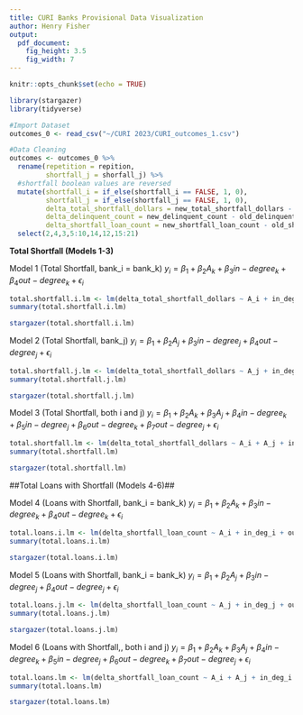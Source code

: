 ```yaml
---
title: CURI Banks Provisional Data Visualization
author: Henry Fisher
output: 
  pdf_document:
    fig_height: 3.5
    fig_width: 7
---
```


```r
knitr::opts_chunk$set(echo = TRUE)
```

```r
library(stargazer)
library(tidyverse)
```


```r
#Import Dataset
outcomes_0 <- read_csv("~/CURI 2023/CURI_outcomes_1.csv")
```


```r
#Data Cleaning
outcomes <- outcomes_0 %>%
  rename(repetition = repition,
         shortfall_j = shorfall_j) %>%
  #shortfall boolean values are reversed
  mutate(shortfall_i = if_else(shortfall_i == FALSE, 1, 0),
         shortfall_j = if_else(shortfall_j == FALSE, 1, 0),
         delta_total_shortfall_dollars = new_total_shortfall_dollars - old_total_shortfall_dollars,
         delta_delinquent_count = new_delinquent_count - old_delinquent_count,
         delta_shortfall_loan_count = new_shortfall_loan_count - old_shortfall_loan_count) %>%
  select(2,4,3,5:10,14,12,15:21)
```

**Total Shortfall (Models 1-3)**

Model 1 (Total Shortfall, bank_i = bank_k) $y_i = \beta_1 + \beta_2 A_k + \beta_3 in-degree_k + \beta_4 out-degree_k + \epsilon_i$
```r
total.shortfall.i.lm <- lm(delta_total_shortfall_dollars ~ A_i + in_deg_i + out_deg_i, outcomes)
summary(total.shortfall.i.lm)
```

```r
stargazer(total.shortfall.i.lm)
```


Model 2 (Total Shortfall, bank_j) $y_i = \beta_1 + \beta_2 A_j + \beta_3 in-degree_j + \beta_4 out-degree_j + \epsilon_i$
```r
total.shortfall.j.lm <- lm(delta_total_shortfall_dollars ~ A_j + in_deg_j + out_deg_j, outcomes)
summary(total.shortfall.j.lm)
```

```r
stargazer(total.shortfall.j.lm)
```


Model 3 (Total Shortfall, both i and j) $y_i = \beta_1 + \beta_2 A_k + \beta_3 A_j + \beta_4 in-degree_k + \beta_5 in-degree_j + \beta_6 out-degree_k + \beta_7 out-degree_j + \epsilon_i$
```r
total.shortfall.lm <- lm(delta_total_shortfall_dollars ~ A_i + A_j + in_deg_i + in_deg_j + out_deg_i + out_deg_j, outcomes)
summary(total.shortfall.lm)
```

```r
stargazer(total.shortfall.lm)
```


##Total Loans with Shortfall (Models 4-6)##

Model 4 (Loans with Shortfall, bank_i = bank_k) $y_i = \beta_1 + \beta_2 A_k + \beta_3 in-degree_k + \beta_4 out-degree_k + \epsilon_i$
```r
total.loans.i.lm <- lm(delta_shortfall_loan_count ~ A_i + in_deg_i + out_deg_i, outcomes)
summary(total.loans.i.lm)
```

```r
stargazer(total.loans.i.lm)
```

Model 5 (Loans with Shortfall, bank_i = bank_k) $y_i = \beta_1 + \beta_2 A_j + \beta_3 in-degree_j + \beta_4 out-degree_j + \epsilon_i$
```r
total.loans.j.lm <- lm(delta_shortfall_loan_count ~ A_j + in_deg_j + out_deg_j, outcomes)
summary(total.loans.j.lm)
```

```r
stargazer(total.loans.j.lm)
```

Model 6 (Loans with Shortfall,, both i and j) $y_i = \beta_1 + \beta_2 A_k + \beta_3 A_j + \beta_4 in-degree_k + \beta_5 in-degree_j + \beta_6 out-degree_k + \beta_7 out-degree_j + \epsilon_i$
```r
total.loans.lm <- lm(delta_shortfall_loan_count ~ A_i + A_j + in_deg_i + in_deg_j + out_deg_i + out_deg_j, outcomes)
summary(total.loans.lm)
```

```r
stargazer(total.loans.lm)
```

\begin{table}[!htbp] \centering 
  \caption{} 
  \label{} 
\begin{tabular}{@{\extracolsep{5pt}}lc} 
\\[-1.8ex]\hline 
\hline \\[-1.8ex] 
 & \multicolumn{1}{c}{\textit{Dependent variable:}} \\ 
\cline{2-2} 
\\[-1.8ex] & delta\_total\_shortfall\_dollars \\ 
\hline \\[-1.8ex] 
 A\_i & $-$0.760 \\ 
  & (0.919) \\ 
  & \\ 
 in\_deg\_i & $-$13.833$^{***}$ \\ 
  & (0.983) \\ 
  & \\ 
 out\_deg\_i & 15.716$^{***}$ \\ 
  & (1.015) \\ 
  & \\ 
 Constant & 3.934 \\ 
  & (13.936) \\ 
  & \\ 
\hline \\[-1.8ex] 
Observations & 2,000 \\ 
R$^{2}$ & 0.110 \\ 
Adjusted R$^{2}$ & 0.109 \\ 
Residual Std. Error & 206.733 (df = 1996) \\ 
F Statistic & 82.356$^{***}$ (df = 3; 1996) \\ 
\hline 
\hline \\[-1.8ex] 
\textit{Note:}  & \multicolumn{1}{r}{$^{*}$p$<$0.1; $^{**}$p$<$0.05; $^{***}$p$<$0.01} \\ 
\end{tabular} 
\end{table}


\begin{table}[!htbp] \centering 
  \caption{} 
  \label{} 
\begin{tabular}{@{\extracolsep{5pt}}lc} 
\\[-1.8ex]\hline 
\hline \\[-1.8ex] 
 & \multicolumn{1}{c}{\textit{Dependent variable:}} \\ 
\cline{2-2} 
\\[-1.8ex] & delta\_total\_shortfall\_dollars \\ 
\hline \\[-1.8ex] 
 A\_j & 1.281 \\ 
  & (0.892) \\ 
  & \\ 
 in\_deg\_j & 18.314$^{***}$ \\ 
  & (1.011) \\ 
  & \\ 
 out\_deg\_j & $-$20.364$^{***}$ \\ 
  & (0.986) \\ 
  & \\ 
 Constant & 70.606$^{***}$ \\ 
  & (12.881) \\ 
  & \\ 
\hline \\[-1.8ex] 
Observations & 2,000 \\ 
R$^{2}$ & 0.177 \\ 
Adjusted R$^{2}$ & 0.176 \\ 
Residual Std. Error & 198.804 (df = 1996) \\ 
F Statistic & 143.188$^{***}$ (df = 3; 1996) \\ 
\hline 
\hline \\[-1.8ex] 
\textit{Note:}  & \multicolumn{1}{r}{$^{*}$p$<$0.1; $^{**}$p$<$0.05; $^{***}$p$<$0.01} \\ 
\end{tabular} 
\end{table} 



\begin{table}[!htbp] \centering 
  \caption{} 
  \label{} 
\begin{tabular}{@{\extracolsep{5pt}}lc} 
\\[-1.8ex]\hline 
\hline \\[-1.8ex] 
 & \multicolumn{1}{c}{\textit{Dependent variable:}} \\ 
\cline{2-2} 
\\[-1.8ex] & delta\_total\_shortfall\_dollars \\ 
\hline \\[-1.8ex] 
 A\_i & $-$0.946 \\ 
  & (0.818) \\ 
  & \\ 
 A\_j & 1.317 \\ 
  & (0.825) \\ 
  & \\ 
 in\_deg\_i & $-$14.563$^{***}$ \\ 
  & (0.876) \\ 
  & \\ 
 in\_deg\_j & 18.866$^{***}$ \\ 
  & (0.936) \\ 
  & \\ 
 out\_deg\_i & 16.289$^{***}$ \\ 
  & (0.904) \\ 
  & \\ 
 out\_deg\_j & $-$20.886$^{***}$ \\ 
  & (0.913) \\ 
  & \\ 
 Constant & 42.891$^{**}$ \\ 
  & (17.055) \\ 
  & \\ 
\hline \\[-1.8ex] 
Observations & 2,000 \\ 
R$^{2}$ & 0.296 \\ 
Adjusted R$^{2}$ & 0.294 \\ 
Residual Std. Error & 183.966 (df = 1993) \\ 
F Statistic & 139.934$^{***}$ (df = 6; 1993) \\ 
\hline 
\hline \\[-1.8ex] 
\textit{Note:}  & \multicolumn{1}{r}{$^{*}$p$<$0.1; $^{**}$p$<$0.05; $^{***}$p$<$0.01} \\ 
\end{tabular} 
\end{table} 




\begin{table}[!htbp] \centering 
  \caption{} 
  \label{} 
\begin{tabular}{@{\extracolsep{5pt}}lc} 
\\[-1.8ex]\hline 
\hline \\[-1.8ex] 
 & \multicolumn{1}{c}{\textit{Dependent variable:}} \\ 
\cline{2-2} 
\\[-1.8ex] & delta\_shortfall\_loan\_count \\ 
\hline \\[-1.8ex] 
 A\_i & 0.017 \\ 
  & (0.033) \\ 
  & \\ 
 in\_deg\_i & 0.028 \\ 
  & (0.036) \\ 
  & \\ 
 out\_deg\_i & $-$0.013 \\ 
  & (0.037) \\ 
  & \\ 
 Constant & 0.565 \\ 
  & (0.506) \\ 
  & \\ 
\hline \\[-1.8ex] 
Observations & 2,000 \\ 
R$^{2}$ & 0.001 \\ 
Adjusted R$^{2}$ & $-$0.001 \\ 
Residual Std. Error & 7.504 (df = 1996) \\ 
F Statistic & 0.355 (df = 3; 1996) \\ 
\hline 
\hline \\[-1.8ex] 
\textit{Note:}  & \multicolumn{1}{r}{$^{*}$p$<$0.1; $^{**}$p$<$0.05; $^{***}$p$<$0.01} \\ 
\end{tabular} 
\end{table} 



\begin{table}[!htbp] \centering 
  \caption{} 
  \label{} 
\begin{tabular}{@{\extracolsep{5pt}}lc} 
\\[-1.8ex]\hline 
\hline \\[-1.8ex] 
 & \multicolumn{1}{c}{\textit{Dependent variable:}} \\ 
\cline{2-2} 
\\[-1.8ex] & delta\_shortfall\_loan\_count \\ 
\hline \\[-1.8ex] 
 A\_j & 0.018 \\ 
  & (0.034) \\ 
  & \\ 
 in\_deg\_j & 0.026 \\ 
  & (0.038) \\ 
  & \\ 
 out\_deg\_j & $-$0.022 \\ 
  & (0.037) \\ 
  & \\ 
 Constant & 0.710 \\ 
  & (0.486) \\ 
  & \\ 
\hline \\[-1.8ex] 
Observations & 2,000 \\ 
R$^{2}$ & 0.0004 \\ 
Adjusted R$^{2}$ & $-$0.001 \\ 
Residual Std. Error & 7.505 (df = 1996) \\ 
F Statistic & 0.245 (df = 3; 1996) \\ 
\hline 
\hline \\[-1.8ex] 
\textit{Note:}  & \multicolumn{1}{r}{$^{*}$p$<$0.1; $^{**}$p$<$0.05; $^{***}$p$<$0.01} \\ 
\end{tabular} 
\end{table} 




\begin{table}[!htbp] \centering 
  \caption{} 
  \label{} 
\begin{tabular}{@{\extracolsep{5pt}}lc} 
\\[-1.8ex]\hline 
\hline \\[-1.8ex] 
 & \multicolumn{1}{c}{\textit{Dependent variable:}} \\ 
\cline{2-2} 
\\[-1.8ex] & delta\_shortfall\_loan\_count \\ 
\hline \\[-1.8ex] 
 A\_i & 0.017 \\ 
  & (0.033) \\ 
  & \\ 
 A\_j & 0.019 \\ 
  & (0.034) \\ 
  & \\ 
 in\_deg\_i & 0.028 \\ 
  & (0.036) \\ 
  & \\ 
 in\_deg\_j & 0.026 \\ 
  & (0.038) \\ 
  & \\ 
 out\_deg\_i & $-$0.012 \\ 
  & (0.037) \\ 
  & \\ 
 out\_deg\_j & $-$0.020 \\ 
  & (0.037) \\ 
  & \\ 
 Constant & 0.310 \\ 
  & (0.696) \\ 
  & \\ 
\hline \\[-1.8ex] 
Observations & 2,000 \\ 
R$^{2}$ & 0.001 \\ 
Adjusted R$^{2}$ & $-$0.002 \\ 
Residual Std. Error & 7.508 (df = 1993) \\ 
F Statistic & 0.301 (df = 6; 1993) \\ 
\hline 
\hline \\[-1.8ex] 
\textit{Note:}  & \multicolumn{1}{r}{$^{*}$p$<$0.1; $^{**}$p$<$0.05; $^{***}$p$<$0.01} \\ 
\end{tabular} 
\end{table} 